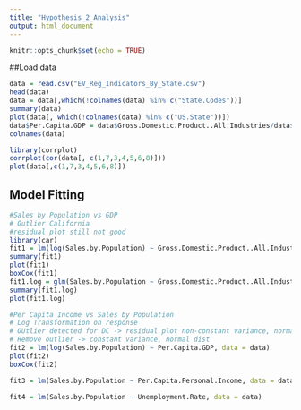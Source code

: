 ```yaml
---
title: "Hypothesis_2_Analysis"
output: html_document
---
```


```r
knitr::opts_chunk$set(echo = TRUE)
```

##Load data
```r
data = read.csv("EV_Reg_Indicators_By_State.csv")
head(data)
data = data[,which(!colnames(data) %in% c("State.Codes"))]
summary(data)
plot(data[, which(!colnames(data) %in% c("US.State"))])
data$Per.Capita.GDP = data$Gross.Domestic.Product..All.Industries/data$Population
colnames(data)

library(corrplot)
corrplot(cor(data[, c(1,7,3,4,5,6,8)]))
plot(data[,c(1,7,3,4,5,6,8)])
```

## Model Fitting
```r
#Sales by Population vs GDP
# Outlier California
#residual plot still not good
library(car)
fit1 = lm(log(Sales.by.Population) ~ Gross.Domestic.Product..All.Industries, data = data)
summary(fit1)
plot(fit1)
boxCox(fit1)
fit1.log = glm(Sales.by.Population ~ Gross.Domestic.Product..All.Industries, data = data[-5,], family =poisson(link = "log"))
summary(fit1.log)
plot(fit1.log)
```


```r
#Per Capita Income vs Sales by Population
# Log Transformation on response
# OUtlier detected for DC -> residual plot non-constant variance, normal dist
# Remove outlier -> constant variance, normal dist
fit2 = lm(log(Sales.by.Population) ~ Per.Capita.GDP, data = data)
plot(fit2)
boxCox(fit2)
```

```r
fit3 = lm(Sales.by.Population ~ Per.Capita.Personal.Income, data = data)

fit4 = lm(Sales.by.Population ~ Unemployment.Rate, data = data)
```

